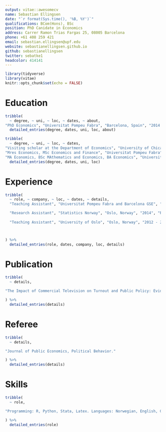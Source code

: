```yaml
---
output: vitae::awesomecv
name: Sebastian Ellingsen
date: "`r format(Sys.time(), '%B, %Y')`"
qualifications: BCom(Hons), BSc
position: PhD Canidate in Economics
address: Carrer Ramon Trias Fargas 25, 08005 Barcelona
phone: +61 408 259 421
email: sebastian.ellingsen@upf.edu
website: sebastianellingsen.github.io
github: sebastianellingsen
twitter: sebatke1
headcolor: 414141
---
```


```r
library(tidyverse)
library(vitae)
knitr::opts_chunk$set(echo = FALSE)
```

# Education
```r
tribble(
  ~ degree, ~ uni, ~ loc, ~ dates, ~ about,
"PhD Economics", "Universitat Pompeu Fabra", "Barcelona, Spain", "2014 - present", "Fields: Applied econometrics, Political Economy and Economic Development. Supervisor: Maria Petrova.") %>% 
  detailed_entries(degree, dates, uni, loc, about)

tribble(
  ~ degree, ~ uni, ~ loc, ~ dates,
"Visiting scholar at the Department of Economics", "University of Chicago", "Chicago, United States", "2018 - 2019",
"Mres Economics, MSc Economics and Finance", "Universitat Pompeu Fabra", "Barcelona, Spain", "2014 - 2016",
"MA Economics, BSc MAthematics and Economics, BA Economics", "University of Oslo", "Oslo, Norway", "2008 - 2014") %>% 
  detailed_entries(degree, dates, uni, loc)
```

# Experience
```r
tribble(
  ~ role, ~ company, ~ loc, ~ dates, ~ details,
  "Teaching Assistant", "Universitat Pompeu Fabra and Barcelona GSE", "Barcelona, Spain", "2015 - Present", "Econometrics, Microeconometrics, Microeconomics.",

  "Research Assistant", "Statistics Norway", "Oslo, Norway", "2014", "Research assistance in the research department.",
  
  "Teaching Assistant", "University of Oslo", "Oslo, Norway", "2012 - 2014", "Macroeconmics and International Economics."



) %>% 
  detailed_entries(role, dates, company, loc, details)
```



# Publication

```r


tribble(
  ~ details,

"The Impact of Commercial Television on Turnout and Public Policy: Evidence from Norwegian Local Politics, with Øystein Hernæs, Journal of Public Economics, 2018."

) %>% 
  detailed_entries(details)

```



# Referee

```r


tribble(
  ~ details,

"Journal of Public Economics, Political Behavior."

) %>% 
  detailed_entries(details)

```



# Skills

```r


tribble(
  ~ role,

"Programming: R, Python, Stata, Latex. Languages: Norwegian, English, German, Spanish."

) %>% 
  detailed_entries(role)

```




